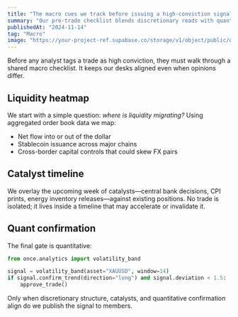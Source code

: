 ```yaml
---
title: "The macro cues we track before issuing a high-conviction signal"
summary: "Our pre-trade checklist blends discretionary reads with quantitative confirmation across FX, crypto, and commodities."
publishedAt: "2024-11-14"
tag: "Macro"
image: "https://your-project-ref.supabase.co/storage/v1/object/public/dynamic-portfolio/images/projects/alpha-lab/cover-02.jpg"
---
```


Before any analyst tags a trade as high conviction, they must walk through a shared macro checklist. It keeps our desks aligned even when opinions differ.

## Liquidity heatmap

We start with a simple question: *where is liquidity migrating?* Using aggregated order book data we map:

- Net flow into or out of the dollar
- Stablecoin issuance across major chains
- Cross-border capital controls that could skew FX pairs

## Catalyst timeline

We overlay the upcoming week of catalysts—central bank decisions, CPI prints, energy inventory releases—against existing positions. No trade is isolated; it lives inside a timeline that may accelerate or invalidate it.

## Quant confirmation

The final gate is quantitative:

```python
from once.analytics import volatility_band

signal = volatility_band(asset="XAUUSD", window=14)
if signal.confirm_trend(direction="long") and signal.deviation < 1.5:
    approve_trade()
```

Only when discretionary structure, catalysts, and quantitative confirmation align do we publish the signal to members.
